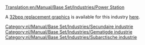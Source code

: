 [[Translation:en/Manual/Base Set/Industries/Power Station]]
{{nl/Vertaling|en/Manual/Base Set/Industries/Power Station|0}}

{{nl/Manual/Base Set/Industries/Industrieën|image=en/Manual/Base Set/Industries/Powerstation.png
|name=Power Station
|climates=[[en/Manual/Climates]], [[en/Manual/Climates]].
|accepts=[[en/Manual/Base Set/Cargos/Coal]]
|produces=Nothing
|notes=Not present in [[en/Manual/Climates]]
}}

A [[en/Archive/Old 32bpp/32bit Graphics Development#user-info|32bpp replacement graphics]] is available for this industry [[en/Archive/Old 32bpp/List of downloadable 32 bpp tars|here]].

[[Category:nl/Manual/Base Set/Industries/Secundaire industrie]]
[[Category:nl/Manual/Base Set/Industries/Gematigde industrie]]
[[Category:nl/Manual/Base Set/Industries/Subarctische industrie]]